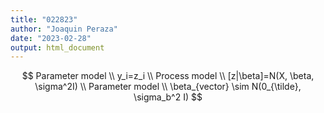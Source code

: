 ```yaml
---
title: "022823"
author: "Joaquin Peraza"
date: "2023-02-28"
output: html_document
---
```

$$
Parameter model \\
y_i=z_i \\
Process model \\
[z|\beta]=N(X, \beta, \sigma^2I) \\
Parameter model \\
\beta_{vector} \sim N(0_{\tilde}, \sigma_b^2 I)
$$
```r

```
